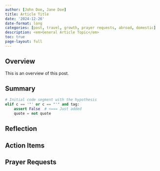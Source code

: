 ```yaml
---
author: [John Doe, Jane Doe]
title: Article Title
date: '2024-12-26'
date-format: long
categories: [post, travel, growth, prayer requests, abroad, domestic]
description: <em>General Article Topic</em>
toc: true
page-layout: full
---
```


## Overview

This is an overview of this post.

## Summary

```python
# Initial code segment with the hypothesis
elif c == '"' or c == "'" and tag:
    assert False  # <=== Just added
    quote = not quote
```

## Reflection

## Action Items

## Prayer Requests
